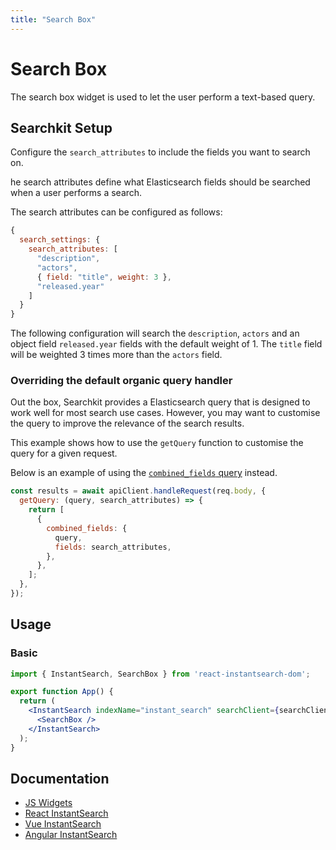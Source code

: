 ```yaml
---
title: "Search Box"
---
```


# Search Box

The search box widget is used to let the user perform a text-based query.

## Searchkit Setup

Configure the `search_attributes` to include the fields you want to search on.

he search attributes define what Elasticsearch fields should be searched when a user performs a search.

The search attributes can be configured as follows:

```js
{ 
  search_settings: {
    search_attributes: [
      "description", 
      "actors", 
      { field: "title", weight: 3 }, 
      "released.year"
    ]
  }
}
```

The following configuration will search the `description`, `actors` and an object field `released.year` fields with the default weight of 1. The `title` field will be weighted 3 times more than the `actors` field.

### Overriding the default organic query handler

Out the box, Searchkit provides a Elasticsearch query that is designed to work well for most search use cases. However, you may want to customise the query to improve the relevance of the search results.

This example shows how to use the `getQuery` function to customise the query for a given request.

Below is an example of using the [`combined_fields` query](https://www.elastic.co/guide/en/elasticsearch/reference/current/query-dsl-combined-fields-query.html) instead.

```js
const results = await apiClient.handleRequest(req.body, {
  getQuery: (query, search_attributes) => {
    return [
      {
        combined_fields: {
          query,
          fields: search_attributes,
        },
      },
    ];
  },
});
```

## Usage

### Basic

```jsx
import { InstantSearch, SearchBox } from 'react-instantsearch-dom';

export function App() {
  return (
    <InstantSearch indexName="instant_search" searchClient={searchClient}>
      <SearchBox />
    </InstantSearch>
  );
}
```

## Documentation

- [JS Widgets](https://www.algolia.com/doc/api-reference/widgets/search-box/js/)
- [React InstantSearch](https://www.algolia.com/doc/api-reference/widgets/search-box/react/)
- [Vue InstantSearch](https://www.algolia.com/doc/api-reference/widgets/search-box/vue/)
- [Angular InstantSearch](https://www.algolia.com/doc/api-reference/widgets/search-box/angular/)